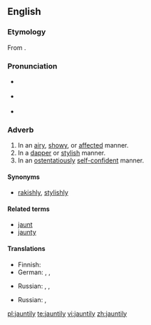 ==English==

===Etymology===
From {{suffix|jaunty|ly}}.

===Pronunciation===
* {{a|UK}} {{IPA|/ˈdʒɔːn.tɪ.li/}}
* {{a|US}} {{IPA|/ˈdʒɑn.tɪ.li/|/ˈdʒɔn.tɪ.li/}}
* {{audio|en-us-jauntily.ogg|Audio (US)}}

===Adverb===
{{en-adv}}

# In an [[airy]], [[showy]], or [[affected]] manner.
# In a [[dapper]] or [[stylish]] manner.
# In an [[ostentatiously]] [[self-confident]] manner.

====Synonyms====
* {{sense|in a dapper or stylish manner}} [[rakishly]], [[stylishly]]

====Related terms====
* [[jaunt]]
* [[jaunty]]

====Translations====
{{trans-top|in an airy, showy, or affected manner}}
* Finnish: {{t-|fi|hilpeästi}}
* German: {{t+|de|unbeschwert}}, {{t+|de|munter}}, {{t+|de|fröhlich}}
{{trans-mid}}
* Russian: {{t+|ru|весело}}, {{t|ru|беспечно}}, {{t|ru|легкомысленно}}
{{trans-bottom}}

{{trans-top|in a dapper or stylish manner}}
* Russian: {{t|ru|небрежно}}, {{t|ru|с небрежным изяществом}}
{{trans-mid}}
{{trans-bottom}}

{{trans-top|in an ostentatiously self-confident manner}}
{{trans-mid}}
{{trans-bottom}}

[[pl:jauntily]]
[[te:jauntily]]
[[vi:jauntily]]
[[zh:jauntily]]